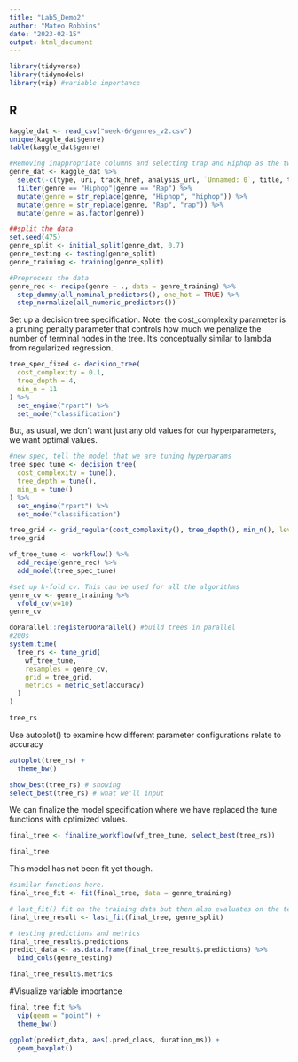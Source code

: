 ```yaml
---
title: "Lab5_Demo2"
author: "Mateo Robbins"
date: "2023-02-15"
output: html_document
---
```


```r
library(tidyverse)
library(tidymodels)
library(vip) #variable importance
```

## R
```r
kaggle_dat <- read_csv("week-6/genres_v2.csv")
unique(kaggle_dat$genre)
table(kaggle_dat$genre)

#Removing inappropriate columns and selecting trap and Hiphop as the two genres here and making case consistent
genre_dat <- kaggle_dat %>%
  select(-c(type, uri, track_href, analysis_url, `Unnamed: 0`, title, tempo, id, song_name)) %>%
  filter(genre == "Hiphop"|genre == "Rap") %>%
  mutate(genre = str_replace(genre, "Hiphop", "hiphop")) %>%
  mutate(genre = str_replace(genre, "Rap", "rap")) %>%
  mutate(genre = as.factor(genre))
```

```r
##split the data
set.seed(475)
genre_split <- initial_split(genre_dat, 0.7)
genre_testing <- testing(genre_split)
genre_training <- training(genre_split)
```

```r
#Preprocess the data
genre_rec <- recipe(genre ~ ., data = genre_training) %>%
  step_dummy(all_nominal_predictors(), one_hot = TRUE) %>%
  step_normalize(all_numeric_predictors())
```

Set up a decision tree specification. Note: the cost_complexity parameter is a pruning penalty parameter that controls how much we penalize the number of terminal nodes in the tree.  It's conceptually similar to lambda from regularized regression.

```r
tree_spec_fixed <- decision_tree(
  cost_complexity = 0.1,
  tree_depth = 4,
  min_n = 11
) %>%
  set_engine("rpart") %>%
  set_mode("classification")
```

But, as usual, we don't want just any old values for our hyperparameters, we want optimal values.
```r
#new spec, tell the model that we are tuning hyperparams
tree_spec_tune <- decision_tree(
  cost_complexity = tune(),
  tree_depth = tune(),
  min_n = tune()
) %>%
  set_engine("rpart") %>%
  set_mode("classification")

tree_grid <- grid_regular(cost_complexity(), tree_depth(), min_n(), levels = 5)
tree_grid
```

```r
wf_tree_tune <- workflow() %>%
  add_recipe(genre_rec) %>%
  add_model(tree_spec_tune)
```

```r
#set up k-fold cv. This can be used for all the algorithms
genre_cv <- genre_training %>%
  vfold_cv(v=10)
genre_cv
```

```r
doParallel::registerDoParallel() #build trees in parallel
#200s
system.time(
  tree_rs <- tune_grid(
    wf_tree_tune,
    resamples = genre_cv,
    grid = tree_grid,
    metrics = metric_set(accuracy)
  )
)

tree_rs
```
Use autoplot() to examine how different parameter configurations relate to accuracy 
```r
autoplot(tree_rs) +
  theme_bw()
```

```r
show_best(tree_rs) # showing
select_best(tree_rs) # what we'll input
```

We can finalize the model specification where we have replaced the tune functions with optimized values.

```r
final_tree <- finalize_workflow(wf_tree_tune, select_best(tree_rs))

final_tree
```

This model has not been fit yet though.

```r
#similar functions here.
final_tree_fit <- fit(final_tree, data = genre_training) 

# last_fit() fit on the training data but then also evaluates on the testing data
final_tree_result <- last_fit(final_tree, genre_split)

# testing predictions and metrics
final_tree_result$.predictions 
predict_data <- as.data.frame(final_tree_result$.predictions) %>%
  bind_cols(genre_testing)

final_tree_result$.metrics
```

#Visualize variable importance
```r
final_tree_fit %>%
  vip(geom = "point") +
  theme_bw()

ggplot(predict_data, aes(.pred_class, duration_ms)) +
  geom_boxplot()
```


